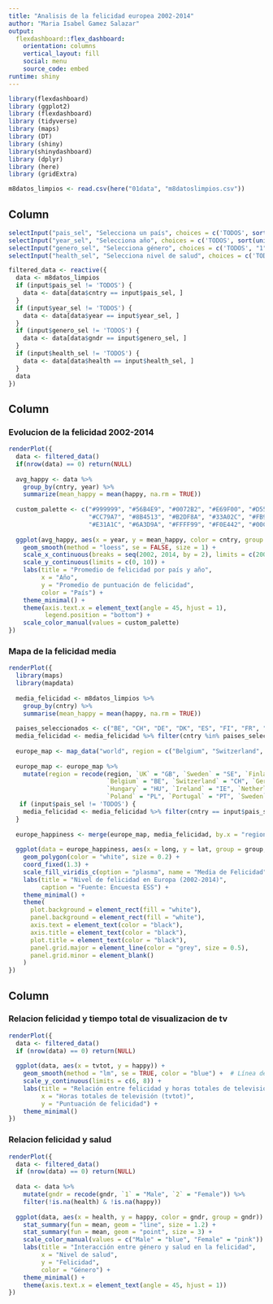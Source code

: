 ```yaml
---
title: "Analisis de la felicidad europea 2002-2014"
author: "Maria Isabel Gamez Salazar"
output: 
  flexdashboard::flex_dashboard:
    orientation: columns
    vertical_layout: fill
    social: menu
    source_code: embed 
runtime: shiny
---
```


```r

library(flexdashboard)
library (ggplot2)
library (flexdashboard)
library (tidyverse)
library (maps)
library (DT)
library (shiny)
library(shinydashboard)
library (dplyr)
library (here)
library (gridExtra)


```

```r
m8datos_limpios <- read.csv(here("01data", "m8datoslimpios.csv"))

```
Column {.sidebar data-width=150}
-----------------------------------------------------------------------
```r
selectInput("pais_sel", "Selecciona un país", choices = c('TODOS', sort(unique(m8datos_limpios$cntry))), selected='TODOS')
selectInput("year_sel", "Selecciona año", choices = c('TODOS', sort(unique(m8datos_limpios$year))), selected='TODOS')
selectInput("genero_sel", "Selecciona género", choices = c('TODOS', "1", "2"), selected='TODOS')
selectInput("health_sel", "Selecciona nivel de salud", choices = c('TODOS', sort(unique(m8datos_limpios$health))), selected='TODOS')

filtered_data <- reactive({
  data <- m8datos_limpios
  if (input$pais_sel != 'TODOS') {
    data <- data[data$cntry == input$pais_sel, ]
  }
  if (input$year_sel != 'TODOS') {
    data <- data[data$year == input$year_sel, ]
  }
  if (input$genero_sel != 'TODOS') {
    data <- data[data$gndr == input$genero_sel, ]
  }
  if (input$health_sel != 'TODOS') {
    data <- data[data$health == input$health_sel, ]
  }
  data
})
```


Column {data-width=500}
-----------------------------------------------------------------------

### Evolucion de la felicidad 2002-2014

```r
renderPlot({
  data <- filtered_data()
  if(nrow(data) == 0) return(NULL)
  
  avg_happy <- data %>%
    group_by(cntry, year) %>%
    summarize(mean_happy = mean(happy, na.rm = TRUE))
  
  custom_palette <- c("#999999", "#56B4E9", "#0072B2", "#E69F00", "#D55E00",
                      "#CC79A7", "#8B4513", "#B2DF8A", "#33A02C", "#FB9A99",
                      "#E31A1C", "#6A3D9A", "#FFFF99", "#F0E442", "#00CED1")
  
  ggplot(avg_happy, aes(x = year, y = mean_happy, color = cntry, group = cntry)) +
    geom_smooth(method = "loess", se = FALSE, size = 1) +
    scale_x_continuous(breaks = seq(2002, 2014, by = 2), limits = c(2002, 2014)) +
    scale_y_continuous(limits = c(0, 10)) +
    labs(title = "Promedio de felicidad por país y año",
         x = "Año",
         y = "Promedio de puntuación de felicidad",
         color = "País") +
    theme_minimal() +
    theme(axis.text.x = element_text(angle = 45, hjust = 1),
          legend.position = "bottom") +
    scale_color_manual(values = custom_palette)
})
```
### Mapa de la felicidad media

```r
renderPlot({
  library(maps)
  library(mapdata)
  
  media_felicidad <- m8datos_limpios %>%
    group_by(cntry) %>%
    summarise(mean_happy = mean(happy, na.rm = TRUE))
  
  paises_seleccionados <- c("BE", "CH", "DE", "DK", "ES", "FI", "FR", "GB", "HU", "IE", "NL", "NO", "PL", "PT", "SE")
  media_felicidad <- media_felicidad %>% filter(cntry %in% paises_seleccionados)
  
  europe_map <- map_data("world", region = c("Belgium", "Switzerland", "Germany", "Denmark", "Spain", "Finland", "France", "United Kingdom", "Hungary", "Ireland", "Netherlands", "Norway", "Poland", "Portugal", "Sweden"))
  
  europe_map <- europe_map %>%
    mutate(region = recode(region, `UK` = "GB", `Sweden` = "SE", `Finland` = "FI", `France` = "FR", `Spain` = "ES",
                           `Belgium` = "BE", `Switzerland` = "CH", `Germany` = "DE", `Denmark` = "DK",
                           `Hungary` = "HU", `Ireland` = "IE", `Netherlands` = "NL", `Norway` = "NO",
                           `Poland` = "PL", `Portugal` = "PT", `Sweden` = "SE"))
   if (input$pais_sel != 'TODOS') {
    media_felicidad <- media_felicidad %>% filter(cntry == input$pais_sel)
  }
  
  europe_happiness <- merge(europe_map, media_felicidad, by.x = "region", by.y = "cntry")
  
  ggplot(data = europe_happiness, aes(x = long, y = lat, group = group, fill = mean_happy)) +
    geom_polygon(color = "white", size = 0.2) +
    coord_fixed(1.3) +
    scale_fill_viridis_c(option = "plasma", name = "Media de Felicidad", na.value = "grey50") +
    labs(title = "Nivel de felicidad en Europa (2002-2014)",
         caption = "Fuente: Encuesta ESS") +
    theme_minimal() +
    theme(
      plot.background = element_rect(fill = "white"),
      panel.background = element_rect(fill = "white"),
      axis.text = element_text(color = "black"),
      axis.title = element_text(color = "black"),
      plot.title = element_text(color = "black"),
      panel.grid.major = element_line(color = "grey", size = 0.5),
      panel.grid.minor = element_blank()
    )
})
```

Column {data-width=500}
-----------------------------------------------------------------------

### Relacion felicidad y tiempo total de visualizacion de tv
```r
renderPlot({
  data <- filtered_data()
  if (nrow(data) == 0) return(NULL)
  
  ggplot(data, aes(x = tvtot, y = happy)) +
    geom_smooth(method = "lm", se = TRUE, color = "blue") +  # Línea de regresión con intervalo de confianza
    scale_y_continuous(limits = c(6, 8)) +
    labs(title = "Relación entre felicidad y horas totales de televisión",
         x = "Horas totales de televisión (tvtot)",
         y = "Puntuación de felicidad") +
    theme_minimal()
})


```
### Relacion felicidad y salud
```r


renderPlot({
  data <- filtered_data()
  if (nrow(data) == 0) return(NULL)
  
  data <- data %>%
    mutate(gndr = recode(gndr, `1` = "Male", `2` = "Female")) %>%
    filter(!is.na(health) & !is.na(happy))
  
  ggplot(data, aes(x = health, y = happy, color = gndr, group = gndr)) +
    stat_summary(fun = mean, geom = "line", size = 1.2) +
    stat_summary(fun = mean, geom = "point", size = 3) +
    scale_color_manual(values = c("Male" = "blue", "Female" = "pink")) +
    labs(title = "Interacción entre género y salud en la felicidad",
         x = "Nivel de salud",
         y = "Felicidad",
         color = "Género") +
    theme_minimal() +
    theme(axis.text.x = element_text(angle = 45, hjust = 1))
})

```

